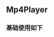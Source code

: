
<Meta title="MDX/Mp4Player" component={Mp4Player} />

## Mp4Player

### 基础使用如下

<Canvas>
  <Story name="Mp4Player">
    <Mp4Player
      controls={true}
      autoPlay={false}
      url="https://lf9-cdn-tos.bytecdntp.com/cdn/expire-1-M/byted-player-videos/1.0.0/xgplayer-demo-720p.mp4"
      style={{
        width: "100%"
      }}
    />
  </Story>
</Canvas>
